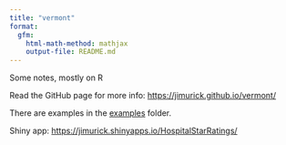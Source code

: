```yaml
---
title: "vermont"
format:
  gfm:
    html-math-method: mathjax
    output-file: README.md
---
```


Some notes, mostly on R

Read the GitHub page for more info: <https://jimurick.github.io/vermont/>

There are examples in the [examples](./examples) folder.

Shiny app: <https://jimurick.shinyapps.io/HospitalStarRatings/>

